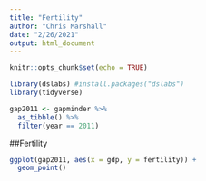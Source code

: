 ```yaml
---
title: "Fertility"
author: "Chris Marshall"
date: "2/26/2021"
output: html_document
---
```


```r
knitr::opts_chunk$set(echo = TRUE)
```

```r
library(dslabs) #install.packages("dslabs")
library(tidyverse)
```

```r
gap2011 <- gapminder %>% 
  as_tibble() %>% 
  filter(year == 2011)
```



##Fertility

```r
ggplot(gap2011, aes(x = gdp, y = fertility)) +
  geom_point()
```
